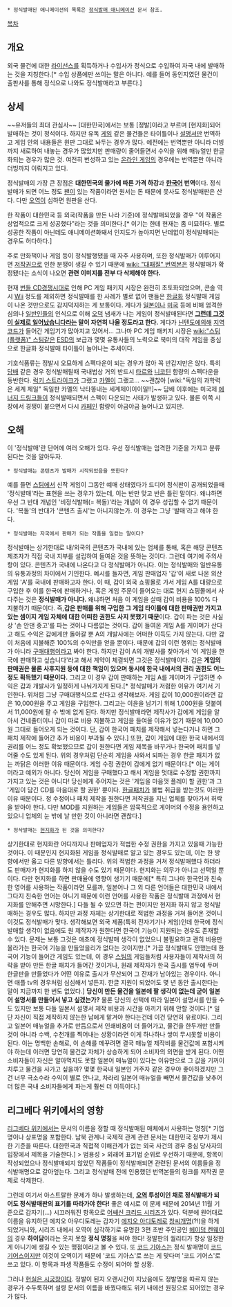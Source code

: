  * 정식발매된 애니메이션의 목록은 [[정식발매 애니메이션]] 문서 참조.

[[목차]]

== 개요 ==
외국 물건에 대한 [[라이선스]]를 획득하거나 수입사가 정식으로 수입하여 자국 내에 발매하는 것을 지칭한다.[* 수입 상품에만 쓰이는 말은 아니다. 예를 들어 동인지였던 물건이 출판사를 통해 정식으로 나와도 정식발매라고 부른다.] 

== 상세 ==
~~유저들의 최대 관심사~~
[대한민국]에서는 보통 [정발]이라고 부르며 [현지화]되어 발매하는 것이 정석이다. 하지만 유독 [[게임]] 같은 물건들은 타이틀이나 [[설명서]]만 번역하고 게임 안의 내용들은 원판 그대로 놔두는 경우가 많다. 예전에는 번역뿐만 아니라 더빙까지 새로하여 내놓는 경우가 많았지만 판매량이 줄어들면서 수익을 위해 매뉴얼만 한글화되는 경우가 많은 것. 여전히 번성하고 있는 [[온라인 게임]]의 경우에는 번역뿐만 아니라 더빙까지 이뤄지고 있다.

정식발매의 가장 큰 장점은 '''대한민국의 물가에 따른 가격 하강'''과 '''[[한국어]] 번역'''이다. 정식발매가 되면 어느 정도 [[팬]]이 있는 작품이라면 원서는 돈 때문에 못사도 정식발매판은 산다. 다만 [[오역]]이 심하면 원판을 산다.

한 작품이 대한민국 등 외국(작품을 만든 나라 기준)에 정식발매되었을 경우 "이 작품은 상업적으로 크게 성공했다"라는 것을 의미한다.[* 이기는 한데 현재는 좀 미묘하다. 별로 성공한 작품이 아닌데도 애니메이션화돼서 인지도가 높아지면 난데없이 정식발매되는 경우도 허다하다.]

주로 만화책이나 게임 등이 정식발행됐을 때 자주 사용하며, 또한 정식발매가 이루어지면 [[저작권]]으로 인한 분쟁이 생길 수 있기 때문에 [[wiki: "대패질" 번역본]]은 정식발매가 확정됐다는 소식이 나오면 '''관련 이미지를 전부 다 삭제해야 한다.'''

현재 [[번들 CD경쟁시대]]로 인해 PC 게임 패키지 시장은 완전히 초토화되었으며, 콘솔 역시 [[Wii]] 정도를 제외하면 정식발매를 한 사례가 별로 없어 팬들은 [[한글화]] 정식발매 게임이 나온 것만으로도 감지덕지하는 게 보통이다. 게다가 [[일본]]이나 [[미국]] 등에 비해 엄격한 심의나 [[일반인]]들의 인식으로 이해 [[오덕]] 냄새가 나는 게임이 정식발매된다면 '''[[그런데 그것이 실제로 일어났습니다]]라는 말이 자연히 나올 정도라고 한다.''' 게다가 [[닌텐도]]에의해 [[지역 코드]]가 들어간 게임기가 많아지고 있어서... 그나마 PC 게임 패키지 시장은 [[wiki:"스팀(플랫폼)" 스팀]]같은 [[ESD]]의 보급과 몇몇 유통사들의 노력으로 북미의 대작 게임을 중심으로 한글화 정식발매 타이틀이 늘어나는 추세이다.

기호식품류는 정발시 오묘하게 스펙다운이 되는 경우가 많아 꼭 반갑지만은 않다. 특히 [[담배]] 같은 경우 정식발매될때 국내법상 거의 반드시 [[타르]]와 [[니코틴]] 함량의 스펙다운을 동반한다. [[럭키 스트라이크]]가 그랬고 [[카멜]]이 그랬고... ~~괜찮아 [wiki:"독일의 과학력은 세계 제일" 독일판 카멜의 낙타똥내는 세계제이이이일!!]~~ 담배 이후에는 미국제 [[에너지 드링크]]들이 정식발매되면서 스펙이 다운되는 사태가 발생하고 있다. 물론 이쪽 시장에서 경쟁이 붙으면서 다시 [[카페인]] 함량이 야금야금 늘어나고 있지만.

== 오해 ==
이 '정식발매'란 단어에 여러 오해가 있다. 우선 정식발매는 엄격한 기준을 가지고 분류된다는 것을 알아두자.

 * 정식발매는 콘텐츠가 발매가 시작되었음을 뜻한다?
예를 들면 [[스팀]]에서 신작 게임이 그동안 예매 상태였다가 드디어 정식판이 공개되었을때 '정식발매'라는 표현을 쓰는 경우가 있는데, 이는 반만 맞고 반은 틀린 말이다. 왜냐하면 우선 그 반대 개념인 '비정식발매(= 복돌)'라는 개념이 이 경우 성립할 수 없기 때문이다. '복돌'의 반대가 '콘텐츠 출시'는 아니지않는가. 이 경우는 그냥 '발매'라고 해야 한다.

 * 정식발매는 자국에서 판매가 되는 작품을 일컫는 말이다?
정식발매는 상기한대로 내/외국의 콘텐츠가 국내에 있는 업체를 통해, 혹은 해당 콘텐츠 제조자가 직접 국내 지부를 설립하여 들여온 것을 뜻하는 것이다. 그런데 여기에 주의사항이 있다. 콘텐츠가 국내에 나온다고 다 정식발매가 아니다. 이는 정식발매와 일반유통의 유통과정의 차이에서 기인한다.
예시를 들자면, 게임 판매업자 '갑'이 새로 나온 외산 게임 'A'를 국내에 판매하고자 한다. 이 때, 갑이 외국 쇼핑몰로 가서 게임 A를 대량으로 구입한 후 이를 한국에 판매하거나, 혹은 게임 주문이 들어오는 대로 현지 쇼핑몰에서 사다주는 것은 '''정식발매가 아니다.''' 왜냐하면 처음 이 게임을 살때 갑이 비용을 100% 다 지불하기 때문이다. 즉,''' 갑은 판매를 위해 구입한 그 게임 타이틀에 대한 판매권만 가지고 있는 셈이지 게임 자체에 대한 어떠한 권한도 사지 못했기 때문'''이다. 갑이 파는 것은 사실상 '손 안댄 중고'를 파는 것이나 다름없는 것이다. 갑이 들여온 게임 A를 게이머가 산다고 해도 수익은 갑에게만 돌아갈 뿐 A의 개발사에는 어떠한 이득도 가지 않는다. 다만 갑이 처음에 지불해준 100%의 수익만을 얻을 뿐이다. 때문에 갑의 이런 행위는 정식발매가 아니라 [[구매대행]]이라고 봐야 한다.
하지만 갑이 A의 개발사를 찾아가서 '이 게임을 한국에 판매하고 싶습니다'라고 해서 계약이 체결되면 그것은 정식발매이다. 갑은 '''게임의 판매권은 물론 사후지원 등에 대한 책임이 있으며 동시에 한국 내에서의 관리 권한도 어느 정도 획득했기 때문이다.''' 그리고 이 경우 갑이 판매하는 게임 A를 게이머가 구입하면 수익은 갑과 개발사가 일정하게 나눠가지게 된다.[* 정식발매가 저렴한 이유가 여기서 기인한다. 위처럼 그냥 구매대행식으로 산다고 생각해보자. 게임 값이 10,000원이라면 갑은 10,000원을 주고 게임을 구입한다. 그리고는 이윤을 남기기 위해 1,000원을 덧붙여서 11,000원에 팔 수 밖에 없게 된다. 하지만 정식발매라면 제작사가 갑에게 게임을 알아서 건네줄터이니 갑이 따로 비용 지불하고 게임을 들여올 이유가 없기 때문에 10,000원 그대로 들어오게 되는 것이다. 단, 갑이 한국어 패치를 제작해서 넣는다거나 하면 그 패치 제작에 들어간 추가 비용이 부과될 수 있다.] 또한, 갑이 게임에 대한 한국 내에서의 권리를 어느 정도 확보했으므로 갑이 원한다면 게임 제목을 바꾸거나 한국어 패치를 넣어줄 수도 있게 된다. 위의 경우처럼 단순히 게임을 사와서 되파는 경우 한글 패치가 없는 까닭은 이러한 이유 때문이다. 게임 수정 권한이 갑에게 없기 때문이다.[* 이는 게이머라고 예외가 아니다. 당신이 게임을 구매했다고 해서 게임을 멋대로 수정할 권한까지 가지고 있는 것은 아니다! 당신에게 주어지는 것은 '게임을 마음껏 플레이 할 권한'과 그 '게임이 담긴 CD를 마음대로 할 권한' 뿐이다. [[한글패치]]가 불법 취급을 받는것도 이러한 이유 때문이다. 정 수정이나 패치 제작을 원한다면 저작권을 지닌 업체를 찾아가서 허락을 받아야 한다. 다만 MOD를 지원하는 게임들은 암묵적으로 게이머의 수정을 용인하고 있으니 업체의 눈 밖에 날 만한 것이 아니라면 괜찮다.]

 * 정삭발매는 [[현지화]]가 된 것을 의미한다?
상기한대로 현지화란 어디까지나 판매업자가 적법한 수정 권한을 가지고 있을때 가능한 것이다. 이 때문인지 현지화된 게임을 정식발매로 알고 있는 경우도 있는데, 이는 한 방향에서만 옳고 다른 방향에서는 틀리다. 위의 적법한 과정을 거쳐 정식발매했다 하더라도 판매자가 현지화를 하지 않을 수도 있기 때문이다. 현지화는 의무가 아니고 선택일 뿐이다. 다만 현지화를 하면 판매율에 영향이 생기기 때문에[* 특히 그나마 한국인과 친숙한 영어를 사용하는 작품이라면 모를까, 일본어나 그 외 다른 언어들은 대한민국 내에서 그다지 친숙한 언어는 아니기 때문에 이런 언어를 사용한 작품은 정식발매 과정에서 현지화를 안해주면 시망한다.] 다들 될 수 있으면 하는 편이지만 현지화 하지 않고 정식발매하는 경우도 많다. 하지만 과정 자체는 상기한대로 적법한 과정을 거쳐 들어온 것이니 이것도 정식발매가 맞다.
생각해보면 외국 제품(특히 전자기기나 게임)인데 한국에 정식발매할 생각이 없음에도 원 제작자가 원한다면 한국어 기능이 지원되는 경우도 존재할 수 있다. 문제는 보통 그것은 애초에 정식발매 생각이 없었으니 불필요하고 괜히 비용만 올라가는 한국어 기능을 만들었을리가 없다는 것이지만.[* 가끔 정식발매도 안했는데 한국어 기능이 들어간 게임도 있는데, 이 경우 [[스팀]]의 게임들처럼 사용자들이 제작사의 허락을 받아 만든 한글 패치가 들어간 것이거나, 원래 제작자가 한국 출시를 염두에 두며 한글판을 만들었다가 어떤 이유로 출시가 무산되어 그 잔재가 남아있는 경우이다. 아니면 애플 tv의 경우처럼 심심해서 넣든지. 한글 지원이 되었어도 몇 년 동안 출시한다는 말이 지금까지 한 번도 없었다.] '''당신이 만든 물건을 일본에 팔 생각이 없는데 굳이 일본어 설명서를 만들어서 넣고 싶겠는가?''' 물론 당신의 선택에 따라 일본어 설명서를 만들 수도 있지만 보통 다들 일본서 설명서 제작 비용과 시간을 아끼기 위해 안할 것이다.[* 일단 자신이 직접 제작하지 않는한 남에게 맡겨야 한다는건데 이건 당연히 유료이다. 그리고 일본어 매뉴얼을 추가로 만듬으로서 인쇄비용이 더 들어가고, 물건을 한두개만 만들 것이 아니라 수백, 수천개를 찍어내는 상황이라면 이게 하나하나 쌓여 무시못할 비용이 된다. 이는 명백한 손해로, 이 손해를 메꾸려면 결국 매뉴얼 제작비를 물건값에 포함시켜야 하는데 이러면 당연히 물건값 자체가 상승하게 되어 소비자의 외면을 받게 된다. 어떤 소비자들이 자신은 알아먹지도 못할 일본어 매뉴얼이 있다는 이유만으로 그 값을 기꺼이 치루고 물건을 사가고 싶을까? 몇몇 한국내 일본인 거주자 같은 경우야 좋아하겠지만 그건 너무 극소수라 수익이 별로 안나고, 차라리 일본어 매뉴얼을 빼면서 물건값을 낮추어 더 많은 국내 소비자들에게 파는게 훨씬 더 이득이다.]

== 리그베다 위키에서의 영향 ==
[[리그베다 위키]]에서는 문서의 이름을 정할 때 정식발매된 매체에서 사용하는 명칭[* 기업명이나 상표명을 포함한다. 남북 관계나 국제적 관계 관련 문서는 대한민국 정부가 제시한 기준을 따른다. 대한민국과 직접적 이해관계가 없는 외국 사건의 경우 중심 당사자의 입장에서 제목을 기술한다.] > 범용성 > 외래어 표기법 순위로 우선하기 때문에, 항목이 작성되었으나 정식발매되지 않았던 작품들이 정식발매되면 관련된 문서의 이름들을 정식발매명으로 갈아엎는다. 그리고 정식발매 전에 인용했던 번역본들의 링크를 저작권 문제로 삭제한다.

그런데 여기서 아스트랄한 문제가 하나 발생하는데, '''[[오역]] 투성이인 채로 정식발매가 되어도 정식발매판의 표기를 따라가야 한다!''' 좋은 예시로 이 문제 때문에 2014년 11월 기준으로 갑자기(…) 시끄러워진 항목으로 [[어쌔신 크리드 시리즈]]가 있다. 덕분에 원어대로 이름을 유지하던 에치오 아우디토레는 갑자기 [[에지오 아디토레]]로 [[창씨개명]](?!)을 하게 되었거니와, 시리즈 내에서 오역이 심각하기로 유명한 3편 초반 주인공인 [[헤이덤 켄웨이]]의 경우 '''하이담'''이라는 웃지 못할 '''정식 명칭'''을 써야 한다! 정발판의 퀄리티가 항상 일정한 게 아니기에 생길 수 있는 맹점이라고 볼 수 있다. 또 [[코드 기아스]]는 정식 발매명이 [[코드 기어스]]이지만 이것이 오역이기 때문에 '코드 기아스'로 쓰는 게 맞다며 '코드 기어스'로 쓰고 있다. 이 항목과 파생 작품들도 수정이 되어야 할 상황.

그러나 [[현실은 시궁창]]이다. 정발이 된지 오랜시간이 지났음에도 정발명을 따르지 않는 경우가 수두룩하며 설령 문서의 이름을 바꿨다해도 위키 내에선 원칭으로 되어있는 경우가 많다.
